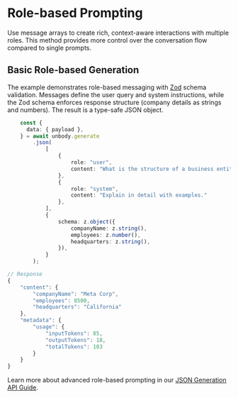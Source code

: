 
# Role-based Prompting

Use message arrays to create rich, context-aware interactions with multiple roles. This method provides more control over the conversation flow compared to single prompts.

## Basic Role-based Generation
The example demonstrates role-based messaging with [Zod](https://zod.dev/) schema validation. Messages define the user query and system instructions, while the Zod schema enforces response structure (company details as strings and numbers). The result is a type-safe JSON object.

```typescript
    const {
      data: { payload },
    } = await unbody.generate
        .json(
            [
                {
                    role: "user",
                    content: "What is the structure of a business entity?",
                },
                { 
                    role: "system", 
                    content: "Explain in detail with examples." 
                },
            ],
            {
                schema: z.object({
                    companyName: z.string(),
                    employees: z.number(),
                    headquarters: z.string(),
                }),
            }
        );
```

```typescript
// Response
{
    "content": {
        "companyName": "Meta Corp",
        "employees": 8500,
        "headquarters": "California"
    },
    "metadata": {
        "usage": {
            "inputTokens": 85,
            "outputTokens": 18,
            "totalTokens": 103
        }
    }
}
```

Learn more about advanced role-based prompting in our [JSON Generation API Guide](/generative-api/json-gen).